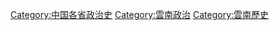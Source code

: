 [[Category:中国各省政治史|Category:中国各省政治史]]
[[Category:雲南政治|Category:雲南政治]]
[[Category:雲南歷史|Category:雲南歷史]]
